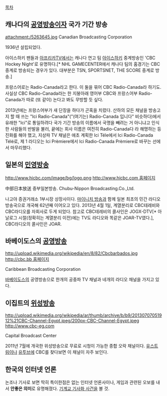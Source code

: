 [[목차]]

== 캐나다의 [[공영방송]]이자 국가 기간 방송 ==
attachment:/5263645.jpg
Canadian Broadcasting Corporation

1936년 설립되었다.

아이스하키 팬들과 [[아프리카TV]]에서는 캐나다 연고 팀 [[아이스하키]] 중계방송인 'CBC Hockey Night'로 유명하다.[* NHL GAMECENTER에서 캐나다 팀의 홈경기는 CBC 중계로 방송되는 경우가 있다. 대부분은 TSN, SPORTSNET, THE SCORE 중계로 방송.]

프랑스어로는 Radio-Canada라고 한다. 이 둘을 묶어 CBC Radio-Canada라 하기도. 사실상 CBC Radio-Canada라는 한 지붕아래 영어부 CBC와 프랑스어부 Radio-Canada가 따로 (또 같이) 논다고 봐도 무방할 듯 싶다.

2013년에는 프랑스어부가 새 단장을 하다가 곤혹을 치렀다. 산하의 모든 채널을 방송고지 할 때 쓰는 "Ici Radio-Canada"("(여기는) Radio-Canada 입니다" 비슷하다)에서 유래한 "Ici"로 통일하려다 국가 기간 방송의 이름에서 국명을 빼려는 거 아니냐고 인식한 사람들의 반발을 불러, 끝에는 회사 이름은 여전히 Radio-Canada다 라 해명하는 등 진화를 해야 했고, 지상파 TV 채널은 애초 계획한 Ici Téle에서 Ici Radio-Canada Télé로, 제 1 라디오는 Ici Prèmiere에서 Ici Radio-Canada Prèmiere로 바꾸는 선에서 마무리했다.

== 일본의 [[민영방송]] ==
http://www.hicbc.com/image/bg/logo.png
[[http://www.hicbc.com 홈페이지]]

中部日本放送
중부일본방송. 
Chubu-Nippon Broadcasting.Co.,Ltd.

나고야 증권거래소 1부시장 상장사이다.
[[마이니치 방송]]과 함께 일본 최초의 민간 라디오방송국으로 개국해 62년째 이어오고 있다.
2013년 4월 1일, 계열분리로 CBC테레비와 CBC라디오를 자회사로 두게 되었다.
참고로 CBC테레비의 콜사인은 JOGX-DTV[* 아날로그 시절(정확히는 계열분리 이전)에는 TV도 라디오와 똑같은 JOAR-TV였다.], CBC라디오의 콜사인은 JOAR. 

== 바베이도스의 [[공영방송]] ==
http://upload.wikimedia.org/wikipedia/en/8/82/Cbcbarbados.jpg
[[http://cbc.bb 홈페이지]]

Caribbean Broadcasting Corporation

[[바베이도스]]의 공영방송으로 한개의 공중파 TV 채널과 네개의 라디오 채널을 가지고 있다.

== 이집트의 [[위성방송]] ==
http://upload.wikimedia.org/wikipedia/ar/thumb/archive/b/b9/20130707051912%21CBC-Channel-Egypt.jpeg/200px-CBC-Channel-Egypt.jpeg
[[http://www.cbc-eg.com]]

Capital Broadcast Center

2011년 7월에 개국한 위성방송으로 무료로 시청이 가능한 종합 오락 채널이다. [[유스트림]]이나 [[유투브]]에 CBC를 찾다보면 이 채널이 자주 보인다.

== 한국의 인터넷 언론 ==
논조나 기사로 보면 딱히 특이한점은 없는 인터넷 언론사이나, 게임과 관련된 오보를 내서 '''안좋은 의미'''로 유명해졌다. [[기계교 기사화 사건]]을 볼 것.

